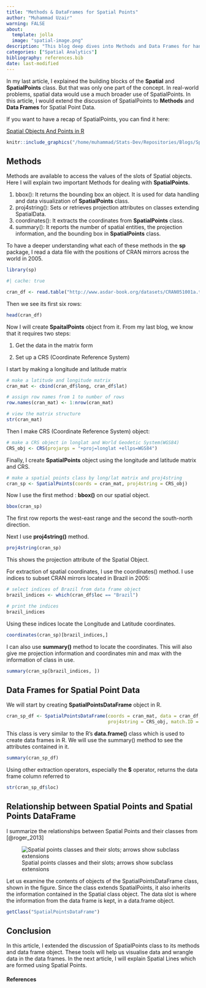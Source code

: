 ```yaml
---
title: "Methods & DataFrames for Spatial Points"
author: "Muhammad Uzair"
warning: FALSE
about: 
  template: jolla
  image: "spatial-image.png"
description: "This blog deep dives into Methods and Data Frames for handling Spatial points."
categories: ["Spatial Analytics"]
bibliography: references.bib
date: last-modified
---
```


In my last article, I explained the building blocks of the **Spatial** and **SpatialPoints** class. But that was only one part of the concept. In real-world problems, spatial data would use a much broader use of SpatialPoints. In this article, I would extend the discussion of SpatialPoints to **Methods** and **Data Frames** for Spatial Point Data.

If you want to have a recap of SpatialPoints, you can find it here:

[Spatial Objects And Points in R](https://medium.com/@muzairaslam/spatial-objects-and-points-in-r-d85e42f716ee)


```r
knitr::include_graphics("/home/muhammad/Stats-Dev/Repositories/Blogs/Spatial-Analytics-3/spatial-image.PNG")
```

## Methods

Methods are available to access the values of the slots of Spatial objects. Here I will explain two important Methods for dealing with **SpatialPoints**.

1. bbox(): It returns the bounding box an object. It is used for data handling and data visualization of **SpatialPoints** class.
2. proj4string(): Sets or retrieves projection attributes on classes extending SpatialData.
3. coordinates(): It extracts the coordinates from **SpatialPoints** class. 
4. summary(): It reports the number of spatial entities, the projection information, and the
bounding box in **SpatialPoints** class.

To have a deeper understanding what each of these methods in the **sp** package, I read a data file with the positions of CRAN mirrors across the world in 2005.

```r
library(sp)
```



```r
#| cache: true

cran_df <- read.table("http://www.asdar-book.org/datasets/CRAN051001a.txt", header = TRUE)
```

Then we see its first six rows:

```r
head(cran_df)
```
Now I will create **SpaitalPoints** object from it. From my last blog, we know that it requires two steps:

1. Get the data in the matrix form

2. Set up a CRS (Coordinate Reference System)

I start by making a longitude and latitude matrix
```r
# make a latitude and longitude matrix
cran_mat <- cbind(cran_df$long, cran_df$lat) 

# assign row names from 1 to number of rows
row.names(cran_mat) <- 1:nrow(cran_mat)

# view the matrix structure
str(cran_mat)
```
Then I make CRS (Coordinate Reference System) object: 

```r
# make a CRS object in longlat and World Geodetic System(WGS84)
CRS_obj <- CRS(projargs = "+proj=longlat +ellps=WGS84")
```
Finally, I create **SpatialPoints** object using the longitude and latitude matrix and CRS.

```r
# make a spatial points class by long/lat matrix and proj4string
cran_sp <- SpatialPoints(coords = cran_mat, proj4string = CRS_obj)
```

Now I use the first method : **bbox()** on our spatial object.

```r
bbox(cran_sp)
```

The first row reports the west-east range and the second the south-north direction.

Next I use **proj4string()** method.

```r
proj4string(cran_sp)
```
This shows the projection attribute of the Spatial Object.

For extraction of spatial coordinates, I use the coordinates() method. I use indices to subset CRAN mirrors located in Brazil in 2005:

```r
# select indices of Brazil from data frame object
brazil_indices <- which(cran_df$loc == "Brazil")

# print the indices
brazil_indices
```

Using these indices locate the Longitude and Latitude coordinates.

```r
coordinates(cran_sp)[brazil_indices,]
```

I can also use **summary()** method to locate the coordinates. This will also give me projection information and coordinates min and max with the information of class in use.

```r
summary(cran_sp[brazil_indices, ])
```


## Data Frames for Spatial Point Data

We will start by creating **SpatialPointsDataFrame** object in R. 

```r
cran_sp_df <- SpatialPointsDataFrame(coords = cran_mat, data = cran_df,
                                     proj4string = CRS_obj, match.ID = TRUE)
```

This class is very similar to the R's **data.frame()** class which is used to create data frames in R. We will use the summary() method to see the attributes contained in it.


```r
summary(cran_sp_df)
```

Using other extraction operators, especially the **$** operator, returns the data frame column referred to

```r
str(cran_sp_df$loc)
```
## Relationship between Spatial Points and Spatial Points DataFrame

I summarize the relationships between Spatial Points and their classes from [@roger_2013]

![Spatial points classes and their slots; arrows show subclass extensions](spatial.png)

Let us examine the contents of objects of the SpatialPointsDataFrame class, shown in the figure. Since the class extends SpatialPoints, it also inherits the information contained in the Spatial class object. The data slot is where the information from the data frame is kept, in a data.frame object.

```r
getClass("SpatialPointsDataFrame")
```

## Conclusion

In this article, I extended the discussion of SpatialPoints class to its methods and data frame object. These tools will help us visualise data and wrangle data in the data frames. In the next article, I will explain Spatial Lines which are formed using Spatial Points.


#### References


::: {#refs}
:::







